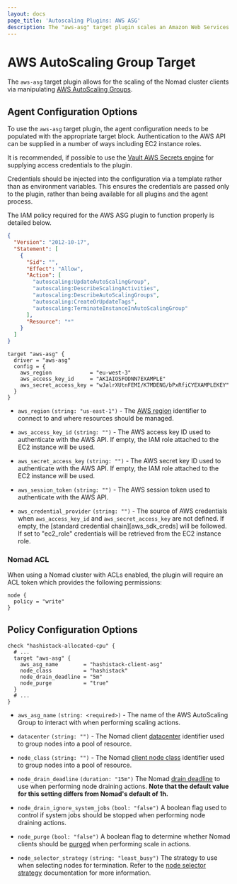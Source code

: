 ```yaml
---
layout: docs
page_title: 'Autoscaling Plugins: AWS ASG'
description: The "aws-asg" target plugin scales an Amazon Web Services Autoscaling Group.
---
```


# AWS AutoScaling Group Target

The `aws-asg` target plugin allows for the scaling of the Nomad cluster clients
via manipulating [AWS AutoScaling Groups][aws_autoscaling].

## Agent Configuration Options

To use the `aws-asg` target plugin, the agent configuration needs to be
populated with the appropriate target block. Authentication to the AWS API can
be supplied in a number of ways including EC2 instance roles.

It is recommended, if possible to use the [Vault AWS Secrets
engine][vault_aws_backend] for supplying access credentials to the plugin.

Credentials should be injected into the configuration via a template rather
than as environment variables. This ensures the credentials are passed only to
the plugin, rather than being available for all plugins and the agent process.

The IAM policy required for the AWS ASG plugin to function properly is detailed
below.

```json
{
  "Version": "2012-10-17",
  "Statement": [
    {
      "Sid": "",
      "Effect": "Allow",
      "Action": [
        "autoscaling:UpdateAutoScalingGroup",
        "autoscaling:DescribeScalingActivities",
        "autoscaling:DescribeAutoScalingGroups",
        "autoscaling:CreateOrUpdateTags",
        "autoscaling:TerminateInstanceInAutoScalingGroup"
      ],
      "Resource": "*"
    }
  ]
}
```

```hcl
target "aws-asg" {
  driver = "aws-asg"
  config = {
    aws_region            = "eu-west-3"
    aws_access_key_id     = "AKIAIOSFODNN7EXAMPLE"
    aws_secret_access_key = "wJalrXUtnFEMI/K7MDENG/bPxRfiCYEXAMPLEKEY"
  }
}
```

- `aws_region` `(string: "us-east-1")` - The [AWS region][aws_region] identifier
  to connect to and where resources should be managed.

- `aws_access_key_id` `(string: "")` - The AWS access key ID used to authenticate
  with the AWS API. If empty, the IAM role attached to the EC2 instance will be
  used.

- `aws_secret_access_key` `(string: "")` - The AWS secret key ID used to authenticate
  with the AWS API. If empty, the IAM role attached to the EC2 instance will be
  used.

- `aws_session_token` `(string: "")` - The AWS session token used to authenticate
  with the AWS API.

- `aws_credential_provider` `(string: "")` - The source of AWS credentials when
  `aws_access_key_id` and `aws_secret_access_key` are not defined. If empty,
  the [standard credential chain][aws_sdk_creds] will be followed. If set to
  "ec2_role" credentials will be retrieved from the EC2 instance role.

### Nomad ACL

When using a Nomad cluster with ACLs enabled, the plugin will require an ACL
token which provides the following permissions:

```hcl
node {
  policy = "write"
}
```

## Policy Configuration Options

```hcl
check "hashistack-allocated-cpu" {
  # ...
  target "aws-asg" {
    aws_asg_name        = "hashistack-client-asg"
    node_class          = "hashistack"
    node_drain_deadline = "5m"
    node_purge          = "true"
  }
  # ...
}
```

- `aws_asg_name` `(string: <required>)` - The name of the AWS AutoScaling Group to
  interact with when performing scaling actions.

- `datacenter` `(string: "")` - The Nomad client [datacenter][nomad_datacenter]
  identifier used to group nodes into a pool of resource.

- `node_class` `(string: "")` - The Nomad [client node class][nomad_node_class]
  identifier used to group nodes into a pool of resource.

- `node_drain_deadline` `(duration: "15m")` The Nomad [drain
  deadline][nomad_node_drain_deadline] to use when performing node draining
  actions. **Note that the default value for this setting differs from Nomad's
  default of 1h.**

- `node_drain_ignore_system_jobs` `(bool: "false")` A boolean flag used to
  control if system jobs should be stopped when performing node draining
  actions.

- `node_purge` `(bool: "false")` A boolean flag to determine whether Nomad
  clients should be [purged][nomad_node_purge] when performing scale in
  actions.

- `node_selector_strategy` `(string: "least_busy")` The strategy to use when
  selecting nodes for termination. Refer to the [node selector
  strategy][node_selector_strategy] documentation for more information.

[aws_autoscaling]: https://aws.amazon.com/autoscaling/

[aws_region]: https://aws.amazon.com/about-aws/global-infrastructure/regions_az/

[nomad_datacenter]: /nomad/docs/configuration#datacenter

[nomad_node_class]: /nomad/docs/configuration/client#node_class

[nomad_node_drain_deadline]: /nomad/api-docs/nodes#deadline

[nomad_node_purge]: /nomad/api-docs/nodes#purge-node

[node_selector_strategy]: /nomad/tools/autoscaling/internals/node-selector-strategy

[vault_aws_backend]: /vault/docs/secrets/aws
